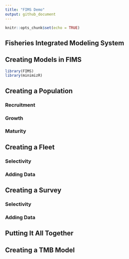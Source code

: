 ```yaml
---
title: "FIMS Demo"
output: github_document
---
```



```r
knitr::opts_chunk$set(echo = TRUE)
```

## Fisheries Integrated Modeling System


## Creating Models in FIMS

```r
library(FIMS)
library(minimizR)
```


## Creating a Population

### Recruitment

### Growth

### Maturity

## Creating a Fleet
### Selectivity
### Adding Data
## Creating a Survey
### Selectivity
### Adding Data
## Putting It All Together 
## Creating a TMB Model




